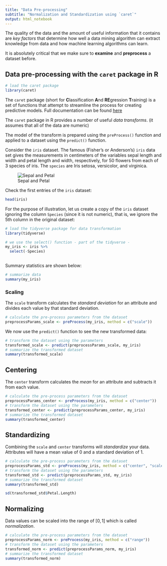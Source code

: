 ```yaml
---
title: "Data Pre-processing"
subtitle: "Normalization and Standardization using `caret`"
output: html_notebook
---
```


The quality of the data and the amount of useful information that it contains are _key factors_ that determine how well a data mining algorithm can extract knowledge from data and how machine learning algorithms can learn.

It is absolutely critical that we make sure to **examine** and **preprocess** a dataset before. 

## Data pre-processing with the `caret` package in R

```r
# load the caret package
library(caret)
```

The `caret` package (short for **C**lassification **A**nd **RE**gression **T**raining) is a set of functions that attempt to streamline the process for creating predictive models. Full documentation can be found [here](http://topepo.github.io/caret/index.html)



The `caret` package in R provides a number of useful _data transforms_. (it assumes that all of the data are numeric)

The model of the transform is prepared using the `preProcess()` function and applied to a dataset using the `predict()` function.





Consider the `iris` dataset. The famous (Fisher's or Anderson's) `iris` data set gives the measurements in centimeters of the variables sepal length and width and petal length and width, respectively, for 50 flowers from each of 3 species of iris. The `species` are Iris setosa, versicolor, and virginica.

![Sepal and Petal](https://www.math.umd.edu/~petersd/666/html/iris_with_labels.jpg)

Check the first entries of the `iris` dataset:

```r
head(iris)
```

For the purpose of illustration, let us create a copy of the `iris` dataset ignoring the column `Species` (since it is not numeric), that is, we ignore the 5th column in the original dataset:

```r
# load the tidyverse package for data transformation
library(tidyverse)
```


```r
# we use the select() function - part of the tidyverse - 
my_iris <- iris %>%
  select(-Species)
  
```

Summary statistics are shown below:

```r
# summarize data
summary(my_iris)
```

### Scaling

The `scale` transform calculates the _standard deviation_ for an attribute and divides each value by that standard deviation.

```r
# calculate the pre-process parameters from the dataset
preprocessParams_scale <- preProcess(my_iris, method = c("scale"))
```

We now use the `predict()` function to see the new transformed data:

```r
# transform the dataset using the parameters
transformed_scale <- predict(preprocessParams_scale, my_iris)
# summarize the transformed dataset
summary(transformed_scale)
```


## Centering

The `center` transform calculates the _mean_ for an attribute and subtracts it from each value.

```r
# calculate the pre-process parameters from the dataset
preprocessParams_center <- preProcess(my_iris, method = c("center"))
# transform the dataset using the parameters
transformed_center <- predict(preprocessParams_center, my_iris)
# summarize the transformed dataset
summary(transformed_center)
```


## Standardizing

Combining the `scale` and `center` transforms will _standardize_ your data. Attributes will have a mean value of 0 and a standard deviation of 1.

```r
# calculate the pre-process parameters from the dataset
preprocessParams_std <- preProcess(my_iris, method = c("center", "scale"))
# transform the dataset using the parameters
transformed_std <- predict(preprocessParams_std, my_iris)
# summarize the transformed dataset
summary(transformed_std)

```


```r
sd(transformed_std$Petal.Length)
```


## Normalizing

Data values can be scaled into the range of $[0, 1]$ which is called _normalization_.


```r
# calculate the pre-process parameters from the dataset
preprocessParams_norm <- preProcess(my_iris, method = c("range"))
# transform the dataset using the parameters
transformed_norm <- predict(preprocessParams_norm, my_iris)
# summarize the transformed dataset
summary(transformed_norm)

```


